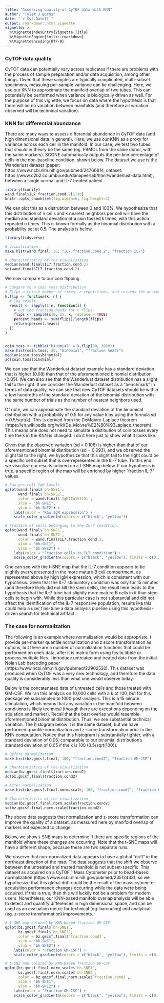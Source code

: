 ```yaml
---
title: "Assessing quality of CyTOF data with KNN"
author: "Tyler J Burns"
date: "`r Sys.Date()`"
output: rmarkdown::html_vignette
vignette: >
  %\VignetteIndexEntry{Vignette Title}
  %\VignetteEngine{knitr::rmarkdown}
  %\VignetteEncoding{UTF-8}
---
```


### CyTOF data quality
CyTOF data can potentially vary across replicates if there are problems with the process of sample preparation and/or data acquisition, among other things. Given that these samples are typically complicated, multi-subset specimens, measuing per-sample variance can be challenging. Here, we use our KNN to approximate the manifold overlap of two tubes. This can potentially be performed when variance is biologically driven as well. For the purpose of this vignette, we focus on data where the hypothesis is that there will be no variation between manifolds (and therefore all variation observed will be technical variation).

### KNN for differential abundance
There are many ways to assess differential abundance in CyTOF data (and high dimensional data in general). Here, we use our KNN as a proxy for variance across each cell in the manifold. In our case, we test two tubes that should in theory be the same (eg. PBMCs from the same donor, with the same markers). SCONE automatically outputs the per-knn percentage of cells in the non-baseline condition, shown below. The dataset we use is the Wanderlust dataset (paper: https://www.ncbi.nlm.nih.gov/pubmed/24766814, dataset: https://www.c2b2.columbia.edu/danapeerlab/html/wanderlust-data.html), between a single normal and IL-7 treated patient. 

```r
library(Sconify)
wand.final$IL7.fraction.cond.2[1:10]
knitr::opts_chunk$set(fig.width=6, fig.height=4) 
```

We can plot this as a distrubtion between 0 and 100%. We hypothesize that this distribution of n cells and k nearest neighbors per cell will have the median and standard deviation of a coin tossed k times, with this action repeated n times. This is known formally as the binomial distribution with a probability set at 0.5. The analysis is below.

```r
library(tidyverse)

# Visualization
make.hist(wand.final, 30, "IL7.fraction.cond.2", "fraction IL7")

# Characteristics of the visualization
median(wand.final$IL7.fraction.cond.2)
sd(wand.final$IL7.fraction.cond.2)

```

We now compare to our coin flipping. 

```r
# Compare to a coin toss distribution
# Flips a coin k number of times, n repetitions, and returns the vector containing the per-k percent heads 
k.flip <- function(k, n) {
  # The result 
  result <- sapply(1:n, function(i) {
    # Get the fraction heads for n flips
    flips <- sample(c(0, 1), k, replace = TRUE)
    percent.heads <- sum(flips)/length(flips)
    return(percent.heads)
  })
}


coin.toss <- tibble("binomial" = k.flip(30, 1000))
make.hist(coin.toss, 30, "binomial", "fraction heads")
median(coin.toss$binomial)
sd(coin.toss$binomial)
```

We can see that the Wanderlust dataset example has a standard deviation that is higher (0.08) than that of the aforementioned binomial distribution (0.05). We can also see that the Wanderlust dataset distribution has a slight tail to the right. If we consider the Wanderlust dataset as a "benchmark" in terms of data quality, we can see that new CyTOF datasets should be within a few hundreths of the standard deviation of the binomial distribution with the same number of trials as the number of nearest neighbors used. 

Of note, we can approximate the standard deviation of the binomical distribution with a probability of 0.5 for any value k by using the formula sd = 0.5/sqrt(k). This is derived from the DeMoivre-Laplace theorem (https://en.wikipedia.org/wiki/De_Moivre%E2%80%93Laplace_theorem). This means one does not need to simulate a distibution of coin tosses every time the k in the KNN is changed. I do it here just to show what it looks like. 

Given that the observed variation (sd = 0.108) is higher than that of our aforementioned binomial distribution (sd = 0.093), and we observed the slight tail to the right, we hypothesize that this slight tail to the right could be a specific cell subset that is overrepresented in the IL-7 tube. To this end, we visualize our results colored on a t-SNE map below. If our hypothesis is true, a specific region of the map will be enriched by higher "fraction IL-7" values.

```r

# Raw per-cell IgM levels
qplot(wand.final$`bh-SNE1`, 
      wand.final$`bh-SNE2`, 
      color = wand.final$`IgM(Eu153)Di`, 
      xlab = "bh-SNE1",
      ylab = "bh-SNE2") + 
    labs(color = "Raw IgM expression") + 
    scale_color_gradientn(colors = c("black", "yellow"))

# Fraction of cells belonging to the IL-7 condition. 
qplot(wand.final$`bh-SNE1`, 
      wand.final$`bh-SNE2`, 
      color = wand.final$IL7.fraction.cond.2, 
      xlab = "bh-SNE1",
      ylab = "bh-SNE2") + 
    labs(color = "Fraction cells in IL7 condition") + 
    scale_color_gradientn(colors = c("black", "yellow"), limits = c(0.25, 0.75))

```

One can see with the t-SNE map that the IL-7 condition appears to be slightly overrepresented in the more mature B cell compartment, as represented above by high IgM expression, which is consistent with our hypothesis. Given that the IL-7 stimulatory condition was only for 15 minutes (and therefore likely did not kill the stem cells), the result here leads to the hypothesis that the IL-7 tube had slightly more mature B cells in it than stem cells to begin with. While this particular case is not substantial and did not affect the identification of the IL-7 responsive population, results like this could help a user fine-tune a data analysis pipeline using this hypothesis-driven search for technical artifact.

### The case for normalization
The following is an example where normalization would be appropriate. I provide per-marker quantile normalization and z score transformation as options, but there are a number of normalization functions that could be performed on one's data, after it is matrix form using fcs.to.tibble or process.multiple.files. I introduce untreated and treated data from the initial Nolan Lab barcoding paper (https://www.ncbi.nlm.nih.gov/pubmed/22902532). This dataset was produced when CyTOF was a very new technology, and therefore the data quality is considerably less than what one would observe today. 

Below is the concatenated data of untreated cells and those treated with GM-CSF. We ran this analysis on 10,000 cells with a k of 100, but for this package we subsampled to 1000 post-analysis. This is a 15 minute stimulation, which means that any variation in the manifold between conditions is likely technical (though there are exceptions depending on the stiulation and marker). Recall that the best overlap would resemble aforementioned binomial distribution. Thus, we see substantial technical variation. The histogram below it is the same dataset, but we have performed quantile normalization and z-score transformation prior to the KNN computation. Notice that this histogram is substantially tighter, with a standard deviation of 0.06, comparable to our binomial distribution's standard deviation of 0.05 if the k is 100 (0.5/sqrt(100)). 

```r

# Before normalization
make.hist(bz.gmcsf.final, 100, "fraction.cond2", "fraction GM-CSF")

# Characteristics of the visualization
median(bz.gmcsf.final$fraction.cond2)
sd(bz.gmcsf.final$fraction.cond2)

# After normalization
make.hist(bz.gmcsf.final.norm.scale, 100, "fraction.cond2", "fraction GM-CSF")

# Characteristics of the visualization
median(bz.gmcsf.final.norm.scale$fraction.cond2)
sd(bz.gmcsf.final.norm.scale$fraction.cond2)

```

The above data suggests that normalization and z-score transformation can improve the quality of a dataset, as measured here by manifold overlap of markers not expected to change. 

Below, we show t-SNE maps to determine if there are specific regions of the manifold where these changes are occurring. Note that the t-SNE maps will have a different shape, becasue these are two separate runs. 

We observe that non-normalized data appears to have a global "drift" in the northeast direction of the map. The data suggests that the shift we observe between the untreated and treated manifold is not subset-specific. This dataset as acquired on a CyTOF 1 Mass Cytometer prior to bead-based normalization (https://www.ncbi.nlm.nih.gov/pubmed/23512433), so we hypothesize that this global drift could be the result of the mass cytometer acquisition performance changes occurring while the data were being acquired. If this is true, then this will luckily not be a problem for modern users. Nonetheless, our KNN-based manifold overlap analysis will be able to detect and quantify differences in high dimensional space, and can be used as an evaluation metric for technical (eg. barcoding) and analytical (eg. z-score transformation) improvements. 

```r
# t-SNE map colored by KNN-based fraction GM-CSF
qplot(bz.gmcsf.final$`bh-SNE1`,
      bz.gmcsf.final$`bh-SNE2`,
      color = bz.gmcsf.final$`fraction.cond2`,
      xlab = "bh-SNE1",
      ylab = "bh-SNE2") +
    labs(color = "Fraction GM-CSF") +
    scale_color_gradientn(colors = c("black", "yellow"), limits = c(0, 1))

# t-SNE map colored by KNN-based fraction GM-CSF
qplot(bz.gmcsf.final.norm.scale$`bh-SNE1`,
      bz.gmcsf.final.norm.scale$`bh-SNE2`,
      color = bz.gmcsf.final.norm.scale$`fraction.cond2`,
      xlab = "bh-SNE1",
      ylab = "bh-SNE2") +
    labs(color = "Fraction GM-CSF") +
    scale_color_gradientn(colors = c("black", "yellow"), limits = c(0, 1))

```


